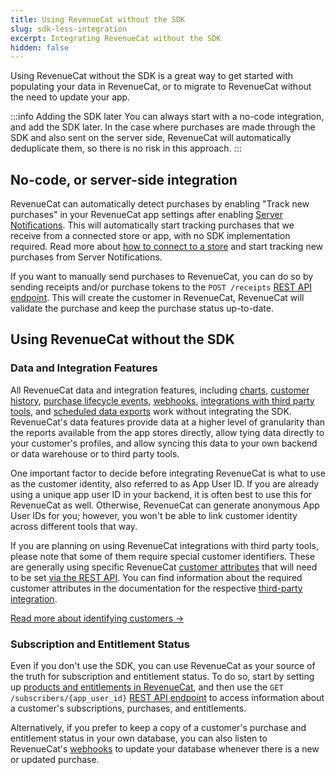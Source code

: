 ```yaml
---
title: Using RevenueCat without the SDK
slug: sdk-less-integration
excerpt: Integrating RevenueCat without the SDK
hidden: false
---
```


Using RevenueCat without the SDK is a great way to get started with populating your data in RevenueCat, or to migrate to RevenueCat without the need to update your app.

:::info Adding the SDK later
You can always start with a no-code integration, and add the SDK later. In the case where purchases are made through the SDK and also sent on the server side, RevenueCat will automatically deduplicate them, so there is no risk in this approach.
:::

## No-code, or server-side integration

RevenueCat can automatically detect purchases by enabling "Track new purchases" in your RevenueCat app settings after enabling [Server Notifications](/platform-resources/server-notifications). This will automatically start tracking purchases that we receive from a connected store or app, with no SDK implementation required. Read more about [how to connect to a store](/projects/connect-a-store) and start tracking new purchases from Server Notifications.

If you want to manually send purchases to RevenueCat, you can do so by sending receipts and/or purchase tokens to the `POST /receipts` [REST API endpoint](/api-v1#tag/transactions/operation/receipts). This will create the customer in RevenueCat, RevenueCat will validate the purchase and keep the purchase status up-to-date.

## Using RevenueCat without the SDK

### Data and Integration Features

All RevenueCat data and integration features, including [charts](/dashboard-and-metrics/charts), [customer history](/dashboard-and-metrics/customer-history), [purchase lifecycle events](/integrations/integrations), [webhooks](/integrations/webhooks), [integrations with third party tools](/integrations/third-party-integrations), and [scheduled data exports](/integrations/scheduled-data-exports) work without integrating the SDK. RevenueCat's data features provide data at a higher level of granularity than the reports available from the app stores directly, allow tying data directly to your customer's profiles, and allow syncing this data to your own backend or data warehouse or to third party tools.

One important factor to decide before integrating RevenueCat is what to use as the customer identity, also referred to as App User ID. If you are already using a unique app user ID in your backend, it is often best to use this for RevenueCat as well. Otherwise, RevenueCat can generate anonymous App User IDs for you; however, you won't be able to link customer identity across different tools that way.

If you are planning on using RevenueCat integrations with third party tools, please note that some of them require special customer identifiers. These are generally using specific RevenueCat [customer attributes](/customers/customer-attributes) that will need to be set [via the REST API](/api-v1#tag/customers/operation/update-subscriber-attributes). You can find information about the required customer attributes in the documentation for the respective [third-party integration](/integrations/third-party-integrations).

[Read more about identifying customers →](/customers/user-ids)

### Subscription and Entitlement Status

Even if you don't use the SDK, you can use RevenueCat as your source of the truth for subscription and entitlement status. To do so, start by setting up [products and entitlements in RevenueCat](/getting-started/entitlements), and then use the `GET /subscribers/{app_user_id}` [REST API endpoint](/api-v1#tag/customers) to access information about a customer's subscriptions, purchases, and entitlements.

Alternatively, if you prefer to keep a copy of a customer's purchase and entitlement status in your own database, you can also listen to RevenueCat's [webhooks](/integrations/webhooks) to update your database whenever there is a new or updated purchase.
